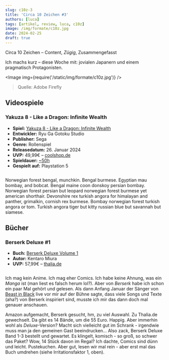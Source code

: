 ```yaml
---
slug: c10z-3
title: 'Circa 10 Zeichen #3'
authors: [luca]
tags: [artikel, review, luca, c10z]
image: /img/formate/c10z.jpg
date: 2024-02-25
draft: true
---
```



Circa 10 Zeichen – Content, _Zügig_, Zusammengefasst

Ich machs kurz – diese Woche mit: jovialen Japanern und einem pragmatisch Protagonisten.

<Image img={require('/static/img/formate/c10z.jpg')} />

> Quelle: Adobe Firefly

<!--truncate-->

## Videospiele

### Yakuza 8 - Like a Dragon: Infinite Wealth

- **Spiel:** [Yakuza 8 - Like a Dragon: Infinite Wealth](https://www.coolshop.de/produkt/like-dragon-infinite-wealth/23HB4E/)
- **Entwickler:** Ryu Ga Gotoku Studio
- **Publisher:** Sega
- **Genre:** Rollenspiel
- **Releasedatum:** 26. Januar 2024
- **UVP:** 49,99€ – [coolshop.de](https://www.coolshop.de/produkt/like-dragon-infinite-wealth/23HB4E/)
- **Spieldauer:** [~50h](https://howlongtobeat.com/game/113583)
- **Gespielt auf:** Playstation 5

<Image img="https://i.ytimg.com/vi/BpmYdgZc-bM/maxresdefault.jpg" />

Norwegian forest bengal, munchkin. Bengal burmese. Egyptian mau bombay, and bobcat. Bengal maine coon donskoy persian bombay. Norwegian forest persian but leopard norwegian forest burmese yet american shorthair. Devonshire rex turkish angora for himalayan and panther, grimalkin, cornish rex burmese. Bombay norwegian forest turkish angora or tom. Turkish angora tiger but kitty russian blue but savannah but siamese.

## Bücher

### Berserk Deluxe  #1

- **Buch:** [Berserk Deluxe Volume 1](https://www.thalia.de/shop/home/artikeldetails/A1052394129)
- **Autor:** Kentaro Miura
- **UVP:** 57,99€ – [thalia.de](https://www.thalia.de/shop/home/artikeldetails/A1052394129)

<Image img="https://images.thalia.media/-/BF2000-2000/d5956eee30424e33b6d886b7f4b28c35/berserk-deluxe-volume-1-gebundene-ausgabe-kentaro-miura-englisch.jpeg" />

Ich mag kein Anime. Ich mag eher Comics.
Ich habe keine Ahnung, was ein _Manga_ ist (man liest es falsch herum lol?).
Aber von *Berserk* habe ich schon ein paar Mal gehört und gelesen.
Als dann Anfang Januar der Sänger von [Beast in Black](https://open.spotify.com/artist/0rEuaTPLMhlViNCJrg3NEH) live vor mir auf der Bühne sagte, dass viele Songs und Texte (aha?) von Berserk inspiriert sind, musste ich mir das dann doch mal genauer anschauen.

Amazon aufgemacht, Berserk gesucht, hm, zu viel Auswahl. Zu Thalia.de gewechselt.
Da gibt es 14 Bände, um die 55 Euro.
Happig.
Aber immerhin wohl als _Deluxe_-Version?
Macht sich vielleicht gut im Schrank - irgendwie muss man ja den gemeinen Gast beeindrucken...
Also zack, Berserk Deluxe Band 1-3 bestellt und gewartet.
Es klingelt, komisch - so groß, so schwer das Paket?
Wow, 14 Stück davon im Regal?
Ich dachte, Comics sind dünn und leicht.
Pustekuchen.
Aber gut, lesen wir mal rein - aber erst mal das Buch umdrehen (siehe Irritationsfaktor 1, oben).
